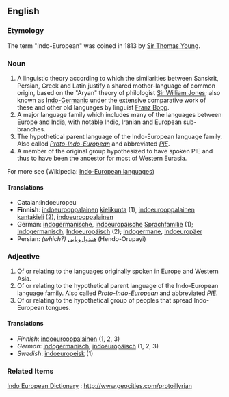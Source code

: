 ==English==

===Etymology===
The term "Indo-European" was coined in 1813 by [[w:Sir Thomas Young|Sir Thomas Young]]. 

===Noun===
#A linguistic theory according to which the similarities between Sanskrit, Persian, Greek and Latin justify a shared mother-language of common origin, based on the "Aryan" theory of philologist [[Sir William Jones]]; also known as [[Indo-Germanic]] under the extensive comparative work of these and other old languages by linguist [[w:Franz Bopp|Franz Bopp]]. 
#A major language family which includes many of the languages between Europe and India, with notable Indic, Iranian and European sub-branches.
#The hypothetical parent language of the Indo-European language family.  Also called ''[[Proto-Indo-European]]'' and abbreviated ''[[PIE]]''.
#A member of the original group hypothesized to have spoken PIE and thus to have been the ancestor for most of Western Eurasia. 

For more see (Wikipedia: [[w:Indo-European languages|Indo-European languages]])

====Translations====
*Catalan:indoeuropeu
*'''Finnish''': [[indoeurooppalainen]] [[kielikunta]] (1), [[indoeurooppalainen]] [[kantakieli]] (2), [[indoeurooppalainen]] 
*German: [[indogermanisch]]e, [[indoeuropäische]] [[Sprachfamilie]] (1); [[Indogermanisch]], [[Indoeuropäisch]] (2); [[Indogermane]], [[Indoeuropäer]]
*Persian: ''(which?)'' [[هندو‌اروپایی]] (Hendo-Orupayi)

===Adjective===
#Of or relating to the languages originally spoken in Europe and Western Asia.
#Of or relating to the hypothetical parent language of the Indo-European language family.  Also called ''[[Proto-Indo-European]]'' and abbreviated ''[[PIE]]''.
#Of or relating to the hypothetical group of peoples that spread Indo-European tongues.

====Translations====
*''Finnish'': [[indoeurooppalainen]] (1, 2, 3)
*''German'': [[indogermanisch]], [[indoeuropäisch]] (1, 2, 3)
*''Swedish'': [[indoeuropeisk]] (1)

===Related Items===
[[Indo European Dictionary]] : [[http://www.geocities.com/protoillyrian]]